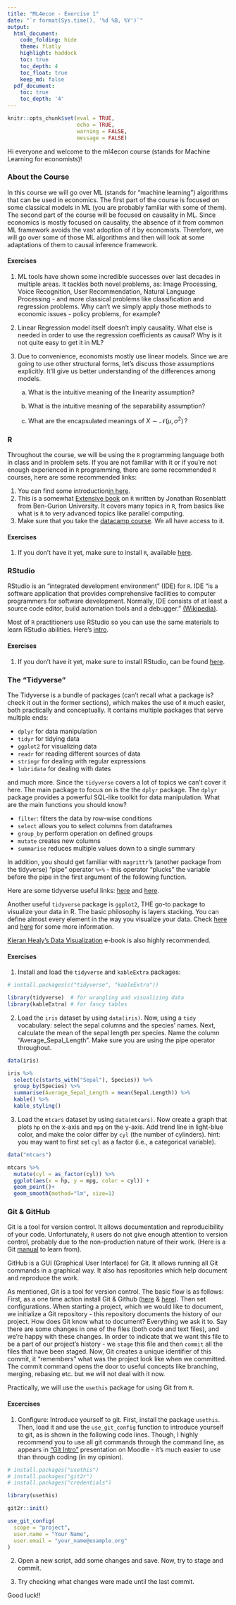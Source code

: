 ```yaml
---
title: "ML4econ - Exercise 1"
date: "`r format(Sys.time(), '%d %B, %Y')`"
output:
  html_document:
    code_folding: hide
    theme: flatly
    highlight: haddock
    toc: true
    toc_depth: 4
    toc_float: true
    keep_md: false
  pdf_document:
    toc: true
    toc_depth: '4'
---
```


```r
knitr::opts_chunk$set(eval = TRUE,
                      echo = TRUE,
                      warning = FALSE,
                      message = FALSE)
```

Hi everyone and welcome to the ml4econ course (stands for Machine Learning for economists)!

### About the Course

In this course we will go over ML (stands for "machine learning") algorithms that can be used in economics. The first part of the course is focused on some classical models in ML (you are probably familiar with some of them). The second part of the course will be focused on causality in ML. Since economics is mostly focused on causality, the absence of it from common ML framework avoids the vast adoption of it by economists. Therefore, we will go over some of those ML algorithms and then will look at some adaptations of them to causal inference framework.

#### Exercises

1.  ML tools have shown some incredible successes over last decades in multiple areas. It tackles both novel problems, as: Image Processing, Voice Recognition, User Recommendation, Natural Language Processing - and more classical problems like classification and regression problems. Why can't we simply apply those methods to economic issues - policy problems, for example?

2.  Linear Regression model itself doesn't imply causality. What else is needed in order to use the regression coefficients as causal? Why is it not quite easy to get it in ML?

3.  Due to convenience, economists mostly use linear models. Since we are going to use other structural forms, let's discuss those assumptions explicitly. It'll give us better understanding of the differences among models.

    a.  What is the intuitive meaning of the linearity assumption?

    b.  What is the intuitive meaning of the separability assumption?

    c.  What are the encapsulated meanings of $X \sim \mathcal{N}(\mu,\,\sigma^{2})\,$?

### R

Throughout the course, we will be using the `R` programming language both in class and in problem sets. If you are not familiar with it or if you're not enough experienced in `R` programming, there are some recommended `R` courses, here are some recommended links:

1.  You can find some introduction[in here](https://www.guru99.com/r-programming-introduction-basics.html).
2.  This is a somewhat [Extensive book](http://www.john-ros.com/Rcourse/) on `R` written by Jonathan Rosenblatt from Ben-Gurion University. It covers many topics in `R`, from basics like what is `R` to very advanced topics like parallel computing.
3.  Make sure that you take the [datacamp course](https://www.datacamp.com/courses/introduction-to-the-tidyverse?utm_source=adwords_ppc&utm_campaignid=9039963993&utm_adgroupid=92159846780&utm_device=c&utm_keyword=r%20basics&utm_matchtype=e&utm_network=g&utm_adpostion=&utm_creative=255795296110&utm_targetid=aud-299261629654:kwd-310539422068&utm_loc_interest_ms=&utm_loc_physical_ms=1007978&gclid=Cj0KCQiAnL7yBRD3ARIsAJp_oLaMDa2jnueQTJ-37pAVAPQjteahRPlDgNLlRLM2ROs_I449NzRBY64aAntaEALw_wcB). We all have access to it.

#### Exercises

1.  If you don't have it yet, make sure to install `R`, available [here](https://cran.r-project.org/bin/windows/base/).

### RStudio

RStudio is an "integrated development environment" (IDE) for `R`. IDE "is a software application that provides comprehensive facilities to computer programmers for software development. Normally, IDE consists of at least a source code editor, build automation tools and a debugger." [(Wikipedia)](https://en.wikipedia.org/wiki/Integrated_development_environment).

Most of `R` practitioners use RStudio so you can use the same materials to learn RStudio abilities. Here's [intro](https://data-flair.training/blogs/rstudio-tutorial/).

#### Exercises

1.  If you don't have it yet, make sure to install RStudio, can be found [here](https://rstudio.com/products/rstudio/download/#download).

### The "Tidyverse"

The Tidyverse is a bundle of packages (can't recall what a package is? check it out in the former sections), which makes the use of `R` much easier, both practically and conceptually. It contains multiple packages that serve multiple ends:

-   `dplyr` for data manipulation
-   `tidyr` for tidying data
-   `ggplot2` for visualizing data
-   `readr` for reading different sources of data
-   `stringr` for dealing with regular expressions
-   `lubridate` for dealing with dates

and much more. Since the `tidyverse` covers a lot of topics we can't cover it here. The main package to focus on is the the `dplyr` package. The `dplyr` package provides a powerful SQL-like toolkit for data manipulation. What are the main functions you should know?

-   `filter`: filters the data by row-wise conditions
-   `select` allows you to select columns from dataframes
-   `group_by` perform operation on defined groups
-   `mutate` creates new columns
-   `summarise` reduces multiple values down to a single summary

In addition, you should get familiar with `magrittr`'s (another package from the tidyverse) "pipe" operator `%>%` - this operator "plucks" the variable before the pipe in the first argument of the following function.

Here are some tidyverse useful links: [here](https://r4ds.had.co.nz/transform.html) and [here](https://www.tidyverse.org/packages/).

Another useful `tidyverse` package is `ggplot2`, THE go-to package to visualize your data in R. The basic philosophy is layers stacking. You can define almost every element in the way you visualize your data. Check [here](https://ggplot2.tidyverse.org/) and [here](http://r-statistics.co/Complete-Ggplot2-Tutorial-Part1-With-R-Code.html) for some more information.

[Kieran Healy's Data Visualization](https://socviz.co/) e-book is also highly recommended.

#### Exercises

1.  Install and load the `tidyverse` and `kableExtra` packages:

```r
# install.packages(c("tidyverse", "kableExtra"))

library(tidyverse)  # for wrangling and visualizing data
library(kableExtra) # for fancy tables
```

2.  Load the `iris` dataset by using `data(iris)`. Now, using a `tidy` vocabulary: select the sepal columns and the species' names. Next, calculate the mean of the sepal length per species. Name the column "Average_Sepal_Length". Make sure you are using the pipe operator throughout.

```r
data(iris)

iris %>% 
  select(c(starts_with("Sepal"), Species)) %>% 
  group_by(Species) %>% 
  summarise(Average_Sepal_Length = mean(Sepal.Length)) %>% 
  kable() %>%
  kable_styling()
```

3.  Load the `mtcars` dataset by using `data(mtcars)`. Now create a graph that plots `hp` on the x-axis and `mpg` on the y-axis. Add trend line in light-blue color, and make the color differ by `cyl` (the number of cylinders). hint: you may want to first set `cyl` as a factor (i.e., a categorical variable).

```r
data("mtcars")

mtcars %>% 
  mutate(cyl = as_factor(cyl)) %>% 
  ggplot(aes(x = hp, y = mpg, color = cyl)) +
  geom_point()+ 
  geom_smooth(method="lm", size=1)
```

### Git & GitHub

Git is a tool for version control. It allows documentation and reproducibility of your code. Unfortunately, `R` users do not give enough attention to version control, probably due to the non-production nature of their work. (Here is a Git  [manual](https://git-scm.com/book/en/v2/Getting-Started-About-Version-Control) to learn from).

GitHub is a GUI (Graphical User Interface) for Git. It allows running all Git commands in a graphical way. It also has repositories which help document and reproduce the work.

As mentioned, Git is a tool for version control. The basic flow is as follows: First, as a one time action install Git & Github ([here](https://git-scm.com/book/en/v2/Getting-Started-Installing-Git) & [here](https://github.com/)). Then set configurations. When starting a project, which we would like to document, we initialize a Git repository - this repository documents the history of our project. How does Git know what to document? Everything we ask it to. Say there are some changes in one of the files (both code and text files), and we're happy with these changes. In order to indicate that we want this file to be a part of our project's history - we `stage` this file and then `commit` all the files that have been staged. Now, Git creates a unique identifier of this commit, it "remembers" what was the project look like when we committed. The commit command opens the door to useful concepts like branching, merging, rebasing etc. but we will not deal with it now.

Practically, we will use the `usethis` package for using Git from `R`.

#### Excercises

1.  Configure: Introduce yourself to git. First, install the package `usethis`. Then, load it and use the `use_git_config` function to introduce yourself to git, as is shown in the following code lines. Though, I highly recommend you to use all git commands through the command line, as appears in ["Git Intro"](https://moodle4.cs.huji.ac.il/hu23/pluginfile.php/619269/mod_resource/content/1/Git%20Intro%20%28ml4econ%29.pdf) presentation on Moodle - it's much easier to use than through coding (in my opinion). 

``` r
# install.packages("usethis")
# install.packages("git2r")
# install.packages("credentials")

library(usethis)

git2r::init()

use_git_config(
  scope = "project",
  user.name = "Your Name",
  user.email = "your_name@example.org"
)
```

2.  Open a new script, add some changes and save. Now, try to stage and commit.

3.  Try checking what changes were made until the last commit.

Good luck!!
